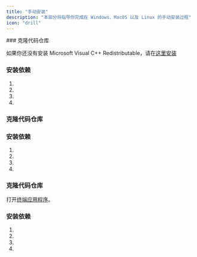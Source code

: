 ```yaml
---
title: "手动安装"
description: "本部分将指导你完成在 Windows、MacOS 以及 Linux 的手动安装过程"
icon: "drill"
---
```



<NvidiaBlackwell/>

<Tabs>
<Tab title="Windows">
### 克隆代码仓库

<GitClone />

<Warning>如果你还没有安装 Microsoft Visual C++ Redistributable，请在[这里安装](https://learn.microsoft.com/en-us/cpp/windows/latest-supported-vc-redist?view=msvc-170)</Warning>

### 安装依赖

1. <Conda />
1. <InstallGpuDependencies />
1. <PipInstall />
1. <RunComfy />
</Tab>
<Tab title="Linux">

### 克隆代码仓库

<GitClone />

### 安装依赖

1. <Conda />
1. <InstallGpuDependencies />
1. <PipInstall />
1. <RunComfy />
</Tab>

<Tab title="MacOS">

### 克隆代码仓库

打开[终端应用程序](https://support.apple.com/guide/terminal/open-or-quit-terminal-apd5265185d-f365-44cb-8b09-71a064a42125/mac)。

<GitClone />

### 安装依赖

1. <Conda />
1. <InstallGpuDependencies />
1. <PipInstall />
1. <RunComfy />
</Tab>
</Tabs>